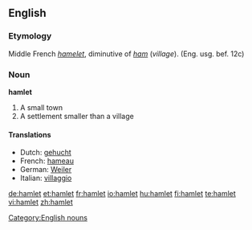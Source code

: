 {{see|Hamlet}}
==English==

===Etymology===
Middle French ''[[hamelet]]'', diminutive of ''[[ham]]'' (''village''). (Eng. usg. bef. 12c)

===Noun===
'''hamlet'''

# A small town
# A settlement smaller than a village

====Translations====
{{top}}
*Dutch: [[gehucht]] {{n}}
*French: [[hameau]] {{m}}
*German: [[Weiler]] {{m}}
*Italian: [[villaggio]] {{m}}
{{bottom}}

[[Category:English nouns]]

[[de:hamlet]]
[[et:hamlet]]
[[fr:hamlet]]
[[io:hamlet]]
[[hu:hamlet]]
[[fi:hamlet]]
[[te:hamlet]]
[[vi:hamlet]]
[[zh:hamlet]]